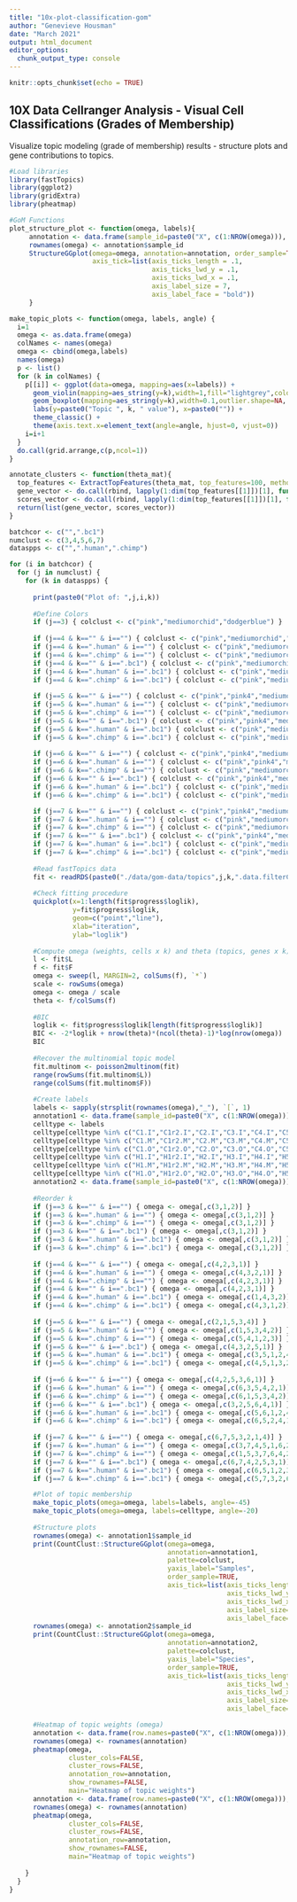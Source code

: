 ```yaml
---
title: "10x-plot-classification-gom"
author: "Genevieve Housman"
date: "March 2021"
output: html_document
editor_options: 
  chunk_output_type: console
---
```


```r
knitr::opts_chunk$set(echo = TRUE)
```

## 10X Data Cellranger Analysis - Visual Cell Classifications (Grades of Membership)

Visualize topic modeling (grade of membership) results - structure plots and gene contributions to topics.

```r

#Load libraries
library(fastTopics)
library(ggplot2)
library(gridExtra)
library(pheatmap)

```

```r

#GoM Functions
plot_structure_plot <- function(omega, labels){
     annotation <- data.frame(sample_id=paste0("X", c(1:NROW(omega))), tissue_label=labels)
     rownames(omega) <- annotation$sample_id
     StructureGGplot(omega=omega, annotation=annotation, order_sample=TRUE,
                     axis_tick=list(axis_ticks_length = .1,
                                    axis_ticks_lwd_y = .1,
                                    axis_ticks_lwd_x = .1,
                                    axis_label_size = 7,
                                    axis_label_face = "bold"))
     }

make_topic_plots <- function(omega, labels, angle) {
  i=1
  omega <- as.data.frame(omega)
  colNames <- names(omega)
  omega <- cbind(omega,labels)
  names(omega)
  p <- list()
  for (k in colNames) {
    p[[i]] <- ggplot(data=omega, mapping=aes(x=labels)) +
      geom_violin(mapping=aes_string(y=k),width=1,fill="lightgrey",color="lightgrey") +
      geom_boxplot(mapping=aes_string(y=k),width=0.1,outlier.shape=NA, alpha=0.2) +
      labs(y=paste0("Topic ", k, " value"), x=paste0("")) +
      theme_classic() +
      theme(axis.text.x=element_text(angle=angle, hjust=0, vjust=0))
    i=i+1
  }
  do.call(grid.arrange,c(p,ncol=1))
}

annotate_clusters <- function(theta_mat){
  top_features <- ExtractTopFeatures(theta_mat, top_features=100, method="poisson", options="min")
  gene_vector <- do.call(rbind, lapply(1:dim(top_features[[1]])[1], function(x) rownames(theta_mat)[top_features[[1]][x,]]))
  scores_vector <- do.call(rbind, lapply(1:dim(top_features[[1]])[1], function(x) top_features[[2]][x,]))
  return(list(gene_vector, scores_vector))
}

```

```r

batchcor <- c("",".bc1")
numclust <- c(3,4,5,6,7)
dataspps <- c("",".human",".chimp")

for (i in batchcor) {
  for (j in numclust) {
    for (k in dataspps) {
      
      print(paste0("Plot of: ",j,i,k))
      
      #Define Colors
      if (j==3) { colclust <- c("pink","mediumorchid","dodgerblue") }
      
      if (j==4 & k=="" & i=="") { colclust <- c("pink","mediumorchid","orchid4","dodgerblue") }
      if (j==4 & k==".human" & i=="") { colclust <- c("pink","mediumorchid","dodgerblue1","dodgerblue4") }
      if (j==4 & k==".chimp" & i=="") { colclust <- c("pink","mediumorchid","orchid4","dodgerblue") }
      if (j==4 & k=="" & i==".bc1") { colclust <- c("pink","mediumorchid","orchid4","dodgerblue") }
      if (j==4 & k==".human" & i==".bc1") { colclust <- c("pink","mediumorchid","dodgerblue","grey") }
      if (j==4 & k==".chimp" & i==".bc1") { colclust <- c("pink","mediumorchid","orchid4","dodgerblue") }
      
      if (j==5 & k=="" & i=="") { colclust <- c("pink","pink4","mediumorchid","orchid4","dodgerblue") }
      if (j==5 & k==".human" & i=="") { colclust <- c("pink","mediumorchid","dodgerblue1","dodgerblue4","grey") }
      if (j==5 & k==".chimp" & i=="") { colclust <- c("pink","mediumorchid","orchid4","dodgerblue1","dodgerblue4") }
      if (j==5 & k=="" & i==".bc1") { colclust <- c("pink","pink4","mediumorchid","orchid4","dodgerblue") }
      if (j==5 & k==".human" & i==".bc1") { colclust <- c("pink","mediumorchid","dodgerblue","lightgrey","darkgrey") }
      if (j==5 & k==".chimp" & i==".bc1") { colclust <- c("pink","mediumorchid","orchid4","dodgerblue","grey") }
      
      if (j==6 & k=="" & i=="") { colclust <- c("pink","pink4","mediumorchid","orchid4","dodgerblue1","dodgerblue4") }
      if (j==6 & k==".human" & i=="") { colclust <- c("pink","pink4","mediumorchid","orchid4","dodgerblue","grey") }
      if (j==6 & k==".chimp" & i=="") { colclust <- c("pink","mediumorchid","orchid4","dodgerblue1","dodgerblue4","grey") }
      if (j==6 & k=="" & i==".bc1") { colclust <- c("pink","pink4","mediumorchid","orchid4","dodgerblue","grey") }
      if (j==6 & k==".human" & i==".bc1") { colclust <- c("pink","mediumorchid","dodgerblue1","dodgerblue4","lightgrey","darkgrey") }
      if (j==6 & k==".chimp" & i==".bc1") { colclust <- c("pink","mediumorchid","orchid4","dodgerblue1","dodgerblue4","grey") }

      if (j==7 & k=="" & i=="") { colclust <- c("pink","pink4","mediumorchid","orchid4","dodgerblue1","dodgerblue4","grey") }
      if (j==7 & k==".human" & i=="") { colclust <- c("pink","mediumorchid","orchid4","dodgerblue1","dodgerblue4","lightgrey","darkgrey") }
      if (j==7 & k==".chimp" & i=="") { colclust <- c("pink","mediumorchid","orchid4","dodgerblue1","dodgerblue4","lightgrey","darkgrey") }
      if (j==7 & k=="" & i==".bc1") { colclust <- c("pink","pink4","mediumorchid","orchid4","dodgerblue1","dodgerblue4","grey") }
      if (j==7 & k==".human" & i==".bc1") { colclust <- c("pink","mediumorchid","orchid4","dodgerblue1","dodgerblue4","lightgrey","darkgrey") }
      if (j==7 & k==".chimp" & i==".bc1") { colclust <- c("pink","mediumorchid","orchid4","dodgerblue1","dodgerblue4","lightgrey","darkgrey") }
      
      #Read fastTopics data
      fit <- readRDS(paste0("./data/gom-data/topics",j,k,".data.filterC.log.indv-cell.intNo0.reg-tot",i,".rds"))
      
      #Check fitting procedure
      quickplot(x=1:length(fit$progress$loglik),
                y=fit$progress$loglik,
                geom=c("point","line"),
                xlab="iteration",
                ylab="loglik")
      
      #Compute omega (weights, cells x k) and theta (topics, genes x k) (need to add up to 1)
      l <- fit$L
      f <- fit$F
      omega <- sweep(l, MARGIN=2, colSums(f), `*`)
      scale <- rowSums(omega)
      omega <- omega / scale
      theta <- f/colSums(f)
      
      #BIC
      loglik <- fit$progress$loglik[length(fit$progress$loglik)]
      BIC <- -2*loglik + nrow(theta)*(ncol(theta)-1)*log(nrow(omega))
      BIC
      
      #Recover the multinomial topic model
      fit.multinom <- poisson2multinom(fit)
      range(rowSums(fit.multinom$L))
      range(colSums(fit.multinom$F))
      
      #Create labels
      labels <- sapply(strsplit(rownames(omega),"_"), `[`, 1)
      annotation1 <- data.frame(sample_id=paste0("X", c(1:NROW(omega))), tissue_label=as.factor(labels))
      celltype <- labels
      celltype[celltype %in% c("C1.I","C1r2.I","C2.I","C3.I","C4.I","C5.I","C6.I")] <- "Chimp.iPSC"
      celltype[celltype %in% c("C1.M","C1r2.M","C2.M","C3.M","C4.M","C5.M","C6.M")] <- "Chimp.MSC"
      celltype[celltype %in% c("C1.O","C1r2.O","C2.O","C3.O","C4.O","C5.O","C6.O")] <- "Chimp.Osteogenic"
      celltype[celltype %in% c("H1.I","H1r2.I","H2.I","H3.I","H4.I","H5.I","H6.I")] <- "Human.iPSC"
      celltype[celltype %in% c("H1.M","H1r2.M","H2.M","H3.M","H4.M","H5.M","H6.M")] <- "Human.MSC"
      celltype[celltype %in% c("H1.O","H1r2.O","H2.O","H3.O","H4.O","H5.O","H6.O")] <- "Human.Osteogenic"
      annotation2 <- data.frame(sample_id=paste0("X", c(1:NROW(omega))), tissue_label=as.factor(celltype))
      
      #Reorder k
      if (j==3 & k=="" & i=="") { omega <- omega[,c(3,1,2)] }
      if (j==3 & k==".human" & i=="") { omega <- omega[,c(3,1,2)] }
      if (j==3 & k==".chimp" & i=="") { omega <- omega[,c(3,1,2)] }
      if (j==3 & k=="" & i==".bc1") { omega <- omega[,c(3,1,2)] }
      if (j==3 & k==".human" & i==".bc1") { omega <- omega[,c(3,1,2)] }
      if (j==3 & k==".chimp" & i==".bc1") { omega <- omega[,c(3,1,2)] }
      
      if (j==4 & k=="" & i=="") { omega <- omega[,c(4,2,3,1)] }
      if (j==4 & k==".human" & i=="") { omega <- omega[,c(4,3,2,1)] }
      if (j==4 & k==".chimp" & i=="") { omega <- omega[,c(4,2,3,1)] }
      if (j==4 & k=="" & i==".bc1") { omega <- omega[,c(4,2,3,1)] }
      if (j==4 & k==".human" & i==".bc1") { omega <- omega[,c(1,4,3,2)] }
      if (j==4 & k==".chimp" & i==".bc1") { omega <- omega[,c(4,3,1,2)] }
      
      if (j==5 & k=="" & i=="") { omega <- omega[,c(2,1,5,3,4)] }
      if (j==5 & k==".human" & i=="") { omega <- omega[,c(1,5,3,4,2)] }
      if (j==5 & k==".chimp" & i=="") { omega <- omega[,c(5,4,1,2,3)] }
      if (j==5 & k=="" & i==".bc1") { omega <- omega[,c(4,3,2,5,1)] }
      if (j==5 & k==".human" & i==".bc1") { omega <- omega[,c(3,5,1,2,4)] }
      if (j==5 & k==".chimp" & i==".bc1") { omega <- omega[,c(4,5,1,3,2)] }
      
      if (j==6 & k=="" & i=="") { omega <- omega[,c(4,2,5,3,6,1)] }
      if (j==6 & k==".human" & i=="") { omega <- omega[,c(6,3,5,4,2,1)] }
      if (j==6 & k==".chimp" & i=="") { omega <- omega[,c(6,1,5,3,4,2)] }
      if (j==6 & k=="" & i==".bc1") { omega <- omega[,c(3,2,5,6,4,1)] }
      if (j==6 & k==".human" & i==".bc1") { omega <- omega[,c(5,6,1,2,4,3)] }
      if (j==6 & k==".chimp" & i==".bc1") { omega <- omega[,c(6,5,2,4,1,3)] }
      
      if (j==7 & k=="" & i=="") { omega <- omega[,c(6,7,5,3,2,1,4)] }
      if (j==7 & k==".human" & i=="") { omega <- omega[,c(3,7,4,5,1,6,2)] }
      if (j==7 & k==".chimp" & i=="") { omega <- omega[,c(1,5,3,7,6,4,2)] }
      if (j==7 & k=="" & i==".bc1") { omega <- omega[,c(6,7,4,2,5,3,1)] }
      if (j==7 & k==".human" & i==".bc1") { omega <- omega[,c(6,5,1,2,3,7,4)] }
      if (j==7 & k==".chimp" & i==".bc1") { omega <- omega[,c(5,7,3,2,6,4,1)] }

      #Plot of topic membership
      make_topic_plots(omega=omega, labels=labels, angle=-45)
      make_topic_plots(omega=omega, labels=celltype, angle=-20)
      
      #Structure plots
      rownames(omega) <- annotation1$sample_id
      print(CountClust::StructureGGplot(omega=omega,
                                        annotation=annotation1,
                                        palette=colclust,
                                        yaxis_label="Samples",
                                        order_sample=TRUE,
                                        axis_tick=list(axis_ticks_length=0.1,
                                                       axis_ticks_lwd_y=0.1,
                                                       axis_ticks_lwd_x=0.1,
                                                       axis_label_size=7,
                                                       axis_label_face="bold")))
      rownames(omega) <- annotation2$sample_id
      print(CountClust::StructureGGplot(omega=omega,
                                        annotation=annotation2,
                                        palette=colclust,
                                        yaxis_label="Species",
                                        order_sample=TRUE,
                                        axis_tick=list(axis_ticks_length=0.1,
                                                       axis_ticks_lwd_y=0.1,
                                                       axis_ticks_lwd_x=0.1,
                                                       axis_label_size=7,
                                                       axis_label_face="bold")))

      #Heatmap of topic weights (omega)
      annotation <- data.frame(row.names=paste0("X", c(1:NROW(omega))), labels=as.factor(labels))
      rownames(omega) <- rownames(annotation)
      pheatmap(omega,
               cluster_cols=FALSE,
               cluster_rows=FALSE,
               annotation_row=annotation,
               show_rownames=FALSE,
               main="Heatmap of topic weights")
      annotation <- data.frame(row.names=paste0("X", c(1:NROW(omega))), labels=as.factor(celltype))
      rownames(omega) <- rownames(annotation)
      pheatmap(omega,
               cluster_cols=FALSE,
               cluster_rows=FALSE,
               annotation_row=annotation,
               show_rownames=FALSE,
               main="Heatmap of topic weights")
      
    }
  }
}

```
